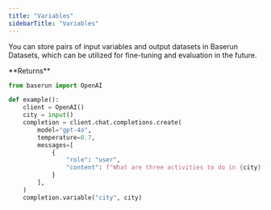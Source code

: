 ```yaml
---
title: "Variables"
sidebarTitle: "Variables"
---
```


You can store pairs of input variables and output datasets in Baserun Datasets, which can be utilized for fine-tuning and evaluation in the future.

<Accordion title="completion.variable(key: str, value: str, metadata: Optional[Dict] = None): Tag">
    <ParamField path="key" type="string" required />
    <ParamField path="value" type="string" required />
    <ParamField path="metadata" type="object" />
    **Returns**
    <ResponseField type="Tag" name="tag" />
</Accordion>


```python
from baserun import OpenAI

def example():
    client = OpenAI()
    city = input()
    completion = client.chat.completions.create(
        model="gpt-4o",
        temperature=0.7,
        messages=[
            {
                "role": "user",
                "content": f"What are three activities to do in {city}?"
            }
        ],
    )
    completion.variable("city", city)
````
